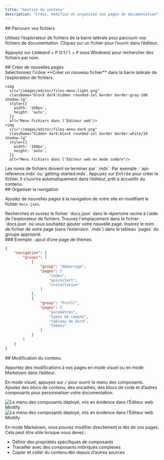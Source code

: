 ```yaml
---
title: "Gestion du contenu"
description: "Créez, modifiez et organisez vos pages de documentation"
---
```


<div id="navigating-your-files">
  ## Parcourir vos fichiers
</div>

Utilisez l’explorateur de fichiers de la barre latérale pour parcourir vos fichiers de documentation. Cliquez sur un fichier pour l’ouvrir dans l’éditeur.

Appuyez sur <kbd>Command</kbd> + <kbd>P</kbd> (<kbd>Ctrl</kbd> + <kbd>P</kbd> sous Windows) pour rechercher des fichiers par nom.

<div id="creating-new-pages">
  ## Créer de nouvelles pages
</div>

<Steps>
  <Step title="Créer un nouveau fichier">
    Sélectionnez l’icône **Créer un nouveau fichier** dans la barre latérale de l’explorateur de fichiers.
    
    <img
      src="/images/editor/files-menu-light.png"
      className="block dark:hidden rounded-2xl border border-gray-100 shadow-lg"
      style={{
        width: '268px',
        height: 'auto',
      }}
      alt="Menu Fichiers dans l’Éditeur web"/>
    <img
      src="/images/editor/files-menu-dark.png"
      className="hidden dark:block rounded-2xl border border-white/10 shadow-lg"
      style={{
        width: '268px',
        height: 'auto',
      }}
      alt="Menu Fichiers dans l’Éditeur web en mode sombre"/>
  </Step>
  <Step title="Saisir un nom de fichier">
    Les noms de fichiers doivent se terminer par `.mdx`. Par exemple : `api-reference.mdx` ou `getting-started.mdx`.
  </Step>
  <Step title="Créer et ouvrir">
    Appuyez sur <kbd>Entrée</kbd> pour créer le fichier. Il s’ouvrira automatiquement dans l’éditeur, prêt à accueillir du contenu.
  </Step>
</Steps>

<div id="organizing-your-navigation">
  ## Organiser la navigation
</div>

Ajoutez de nouvelles pages à la navigation de votre site en modifiant le fichier `docs.json`.

<Steps>
  <Step title="Ouvrir docs.json">
    Recherchez et ouvrez le fichier `docs.json` dans le répertoire racine à l'aide de l'explorateur de fichiers.
  </Step>
  <Step title="Repérer la section de navigation">
    Trouvez l'emplacement dans le fichier `docs.json` où vous souhaitez ajouter votre nouvelle page.
  </Step>
  <Step title="Ajouter votre page">
    Insérez le nom de fichier de votre page (sans l’extension `.mdx`) dans le tableau `pages` du groupe approprié.
  </Step>
</Steps>

<div id="example-adding-a-themes-page">
  ### Exemple : ajout d’une page de thèmes
</div>

```json title="Ajout d’une page thèmes au groupe Profile" highlight="18"
{
    "navigation": {
        "groups": [
            {
                "group": "Démarrage",
                "pages": [
                    "index",
                    "quickstart", 
                    "installation"
                ]
            },
            {
                "group": "Profil",
                "pages": [
                    "paramètres",
                    "types de compte", 
                    "tableau de bord",
                    "thèmes"
                ]
            }
        ]
    }
}
```

<div id="editing-content">
  ## Modification du contenu
</div>

Apportez des modifications à vos pages en mode visuel ou en mode Markdown dans l’éditeur.

En mode visuel, appuyez sur <kbd>/</kbd> pour ouvrir le menu des composants. Ajoutez des blocs de contenu, des encadrés, des blocs de code et d’autres composants pour personnaliser votre documentation.

<Frame>
  <img 
    src="/images/editor/component-menu-light.png" 
    alt="Le menu des composants déployé, mis en évidence dans l’Éditeur web Mintlify" 
    className="block dark:hidden" 
  />
  <img 
    src="/images/editor/component-menu-dark.png" 
    alt="Le menu des composants déployé, mis en évidence dans l’Éditeur web Mintlify" 
    className="hidden dark:block" 
  />
</Frame>

En mode Markdown, vous pouvez modifier directement le `MDX` de vos pages. Cela peut être utile lorsque vous devez :

- Définir des propriétés spécifiques de composants
- Travailler avec des composants imbriqués complexes
- Copier et coller du contenu `MDX` depuis d’autres sources